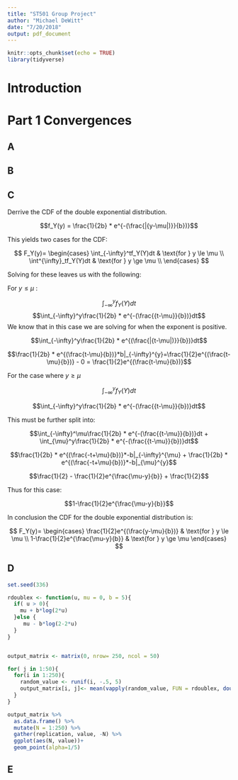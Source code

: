 ```yaml
---
title: "ST501 Group Project"
author: "Michael DeWitt"
date: "7/20/2018"
output: pdf_document
---
```


```r
knitr::opts_chunk$set(echo = TRUE)
library(tidyverse)
```

# Introduction

# Part 1 Convergences

## A

## B

## C
Derrive the CDF of the double exponential distribution.

$$f_Y(y) = \frac{1}{2b} * e^{-(\frac{|{y-\mu|)}}{b})}$$

This yields two cases for the CDF:

$$
F_Y(y)=
\begin{cases}
\int_{-\infty}^tf_Y(Y)dt & \text{for } y \le \mu \\
\int^{\infty}_tf_Y(Y)dt & \text{for } y \ge \mu \\
\end{cases}
$$

Solving for these leaves us with the following:

For $y \le \mu$ :

$$\int_{-\infty}^yf_Y(Y)dt$$
$$\int_{-\infty}^y\frac{1}{2b} * e^{-(\frac{{t-\mu}}{b})}dt$$
We know that in this case we are solving for when the exponent is positive.

$$\int_{-\infty}^y\frac{1}{2b} * e^{(\frac{|{t-\mu|)}}{b})}dt$$

$$\frac{1}{2b} * e^{(\frac{t-\mu}{b})}*b|_{-\infty}^{y}=\frac{1}{2}e^{(\frac{t-\mu}{b})} - 0 = \frac{1}{2}e^{(\frac{t-\mu}{b})}$$

For the case where $y \ge \mu$

$$\int_{-\infty}^yf_Y(Y)dt$$

$$\int_{-\infty}^y\frac{1}{2b} * e^{-(\frac{{t-\mu}}{b})}dt$$

This must be further split into:

$$\int_{-\infty}^\mu\frac{1}{2b} * e^{-(\frac{{t-\mu}}{b})}dt + \int_{\mu}^y\frac{1}{2b} * e^{-(\frac{{t-\mu}}{b})}dt$$

$$\frac{1}{2b} * e^{(\frac{-t+\mu}{b})}*-b|_{-\infty}^{\mu} + \frac{1}{2b} * e^{(\frac{-t+\mu}{b})}*-b|_{\mu}^{y}$$

$$\frac{1}{2} - \frac{1}{2}e^{\frac{\mu-y}{b}} + \frac{1}{2}$$

Thus for this case:

$$1-\frac{1}{2}e^{\frac{\mu-y}{b}}$$

In conclusion the CDF for the double exponential distribution is:

$$
F_Y(y)=
\begin{cases}
\frac{1}{2}e^{(\frac{y-\mu}{b})} & \text{for } y \le \mu \\
1-\frac{1}{2}e^{\frac{\mu-y}{b}} & \text{for } y \ge \mu
\end{cases}
$$

## D


```r

set.seed(336)

rdoublex <- function(u, mu = 0, b = 5){
  if( u > 0){
    mu + b*log(2*u)
  }else {
     mu - b*log(2-2*u)
  }
}


output_matrix <- matrix(0, nrow= 250, ncol = 50)

for( j in 1:50){
  for(i in 1:250){
    random_value <- runif(i, -.5, 5)
    output_matrix[i, j]<- mean(vapply(random_value, FUN = rdoublex, double(1)))
  }
}

output_matrix %>% 
  as.data.frame() %>% 
  mutate(N = 1:250) %>% 
  gather(replication, value, -N) %>% 
  ggplot(aes(N, value))+
  geom_point(alpha=1/5)

```

## E